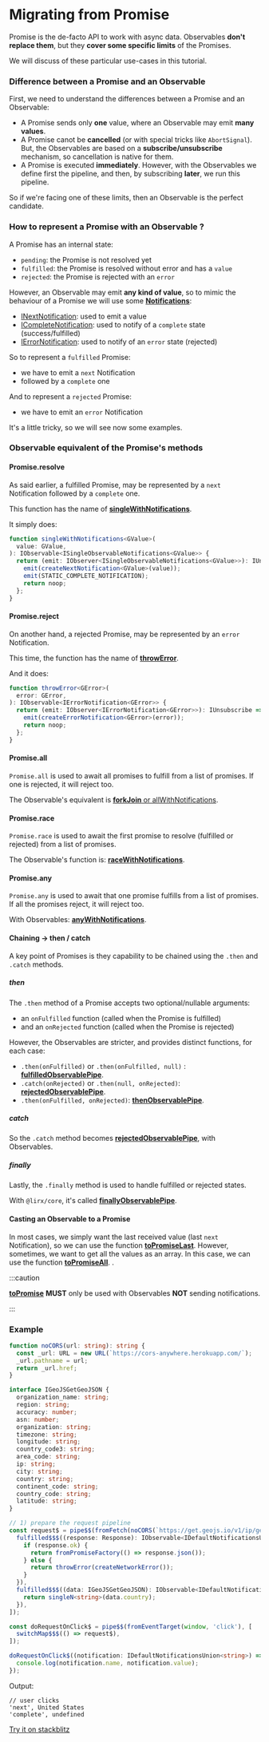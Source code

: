 # Migrating from Promise

Promise is the de-facto API to work with async data.
Observables **don't replace them**, but they **cover some specific limits** of the Promises.

We will discuss of these particular use-cases in this tutorial.

### Difference between a Promise and an Observable

First, we need to understand the differences between a Promise and an Observable:

- A Promise sends only **one** value, where an Observable may emit **many values**.
- A Promise canot be **cancelled** (or with special tricks like `AbortSignal`).
But, the Observables are based on a **subscribe/unsubscribe** mechanism, so cancellation is native for them.
- A Promise is executed **immediately**. However, with the Observables we define first the pipeline, and then, by subscribing **later**, we run this pipeline.

So if we're facing one of these limits, then an Observable is the perfect candidate.

### How to represent a Promise with an Observable ?

A Promise has an internal state:
  - `pending`: the Promise is not resolved yet
  - `fulfilled`: the Promise is resolved without error and has a `value`
  - `rejected`: the Promise is rejected with an `error`

However, an Observable may emit **any kind of value**, so to mimic the behaviour of a Promise we will use some **[Notifications](/docs/documentation/getting-started/what-is-a-notification/)**:

- [INextNotification](/docs/reference/next-notification/): used to emit a value
- [ICompleteNotification](/docs/reference/complete-notification/): used to notify of a `complete` state (success/fulfilled)
- [IErrorNotification](/docs/reference/error-notification/): used to notify of an `error` state (rejected)

So to represent a `fulfilled` Promise:

- we have to emit a `next` Notification
- followed by a `complete` one

And to represent a `rejected` Promise:

- we have to emit an `error` Notification

It's a little tricky, so we will see now some examples.

### Observable equivalent of the Promise's methods

#### Promise.resolve

As said earlier, a fulfilled Promise, may be represented by a `next` Notification followed by a `complete` one.

This function has the name of **[singleWithNotifications](/docs/reference/single-with-notifications/)**.

It simply does:

```ts
function singleWithNotifications<GValue>(
  value: GValue,
): IObservable<ISingleObservableNotifications<GValue>> {
  return (emit: IObserver<ISingleObservableNotifications<GValue>>): IUnsubscribe => {
    emit(createNextNotification<GValue>(value));
    emit(STATIC_COMPLETE_NOTIFICATION);
    return noop;
  };
}
```

#### Promise.reject

On another hand, a rejected Promise, may be represented by an `error` Notification.

This time, the function has the name of **[throwError](/docs/reference/throw-error/)**.

And it does:

```ts
function throwError<GError>(
  error: GError,
): IObservable<IErrorNotification<GError>> {
  return (emit: IObserver<IErrorNotification<GError>>): IUnsubscribe => {
    emit(createErrorNotification<GError>(error));
    return noop;
  };
}
```

#### Promise.all

`Promise.all` is used to await all promises to fulfill from a list of promises. If one is rejected, it will reject too.

The Observable's equivalent is [**forkJoin** or allWithNotifications](/docs/reference/fork-join/).

#### Promise.race

`Promise.race` is used to await the first promise to resolve (fulfilled or rejected) from a list of promises.

The Observable's function is: **[raceWithNotifications](/docs/reference/race-with-notifications/)**.

#### Promise.any

`Promise.any` is used to await that one promise fulfills from a list of promises. If all the promises reject, it will reject too.

With Observables: **[anyWithNotifications](/docs/reference/any-with-notifications/)**.


#### Chaining -> then / catch

A key point of Promises is they capability to be chained using the `.then` and `.catch` methods.

##### then

The `.then` method of a Promise accepts two optional/nullable arguments:

- an `onFulfilled` function (called when the Promise is fulfilled)
- and an `onRejected` function (called when the Promise is rejected)

However, the Observables are stricter, and provides distinct functions, for each case:

- `.then(onFulfilled)` or `.then(onFulfilled, null)` : **[fulfilledObservablePipe](/docs/reference/fulfilled-observable-pipe/)**.
- `.catch(onRejected)` or `.then(null, onRejected)`: **[rejectedObservablePipe](/docs/reference/rejected-observable-pipe/)**.
- `.then(onFulfilled, onRejected)`: **[thenObservablePipe](/docs/reference/then-observable-pipe/)**.

##### catch

So the `.catch` method becomes **[rejectedObservablePipe](/docs/reference/rejected-observable-pipe/)**, with Observables.

##### finally

Lastly, the `.finally` method is used to handle fulfilled or rejected states.

With `@lirx/core`, it's called **[finallyObservablePipe](/docs/reference/finally-observable-pipe/)**.

#### Casting an Observable to a Promise

In most cases, we simply want the last received value (last `next` Notification), so we can use the function
**[toPromiseLast](/docs/reference/to-promise-last/)**.
However, sometimes, we want to get all the values as an array. In this case, we can use the function
**[toPromiseAll](/docs/reference/to-promise-all/)**.
.

:::caution

**[toPromise](/docs/reference/to-promise)** **MUST** only be used with Observables **NOT** sending notifications.

:::

### Example

```ts
function noCORS(url: string): string {
  const _url: URL = new URL(`https://cors-anywhere.herokuapp.com/`);
  _url.pathname = url;
  return _url.href;
}

interface IGeoJSGetGeoJSON {
  organization_name: string;
  region: string;
  accuracy: number;
  asn: number;
  organization: string;
  timezone: string;
  longitude: string;
  country_code3: string;
  area_code: string;
  ip: string;
  city: string;
  country: string;
  continent_code: string;
  country_code: string;
  latitude: string;
}

// 1) prepare the request pipeline
const request$ = pipe$$(fromFetch(noCORS(`https://get.geojs.io/v1/ip/geo.json`)), [
  fulfilled$$$((response: Response): IObservable<IDefaultNotificationsUnion<IGeoJSGetGeoJSON>> => {
    if (response.ok) {
      return fromPromiseFactory(() => response.json());
    } else {
      return throwError(createNetworkError());
    }
  }),
  fulfilled$$$((data: IGeoJSGetGeoJSON): IObservable<IDefaultNotificationsUnion<string>> => {
    return singleN<string>(data.country);
  }),
]);

const doRequestOnClick$ = pipe$$(fromEventTarget(window, 'click'), [
  switchMap$$$(() => request$),
]);

doRequestOnClick$((notification: IDefaultNotificationsUnion<string>) => {
  console.log(notification.name, notification.value);
});
```

Output:

```text
// user clicks
'next', United States
'complete', undefined
```

[Try it on stackblitz](https://stackblitz.com/edit/typescript-a6j2xx?devtoolsheight=33&file=index.ts)

